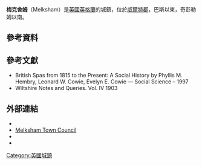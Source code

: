 {{Infobox UK place
 |static_image_name        = Melksham Market Place.jpg
 |static_image_caption     = 
 |country                  = 英格蘭
 |official_name            = Melksham
 |latitude                 = 51.371
 |longitude                = -2.138
 |civil_parish             = Melksham
 |population               = 14,677
 |population_ref           = (in 2011)<ref>{{cite web|title=Wiltshire Community History - Census|url=http://history.wiltshire.gov.uk/community/getcensus.php?id=172|publisher=Wiltshire Council|accessdate=10 March 2015|archive-url=https://web.archive.org/web/20160304055616/http://history.wiltshire.gov.uk/community/getcensus.php?id=172|archive-date=2016-03-04|dead-url=yes}}</ref>
 |unitary_england          = [[Wiltshire_Council|Wiltshire]]
 |lieutenancy_england      = [[威爾特郡|威爾特郡]]
 |region                   = 西南英格蘭
 |constituency_westminster = [[奇彭勒姆_(英國國會選區)|奇彭勒姆]]
 |post_town                = Melksham
 |postcode_district        = SN12
 |postcode_area            = SN
 |dial_code                = 01225
 |os_grid_reference        = ST9063
 |website                  = [http://www.melkshamtown.co.uk/ Town Council]
 }}
'''梅克舍姆'''（Melksham）是[[英國|英國]][[英格蘭|英格蘭]]的城鎮，位於[[威爾特郡|威爾特郡]]，巴斯以東{{convert|10|mi|km|0}}，奇彭勒姆以南{{convert|6|mi|km|0|abbr=on}}。

== 參考資料 ==
{{reflist}}

==參考文獻==
*British Spas from 1815 to the Present: A Social History by Phyllis M. Hembry, Leonard W. Cowie, Evelyn E. Cowie — Social Science – 1997
*Wiltshire Notes and Queries. Vol. IV 1903

==外部連結==
*{{wikivoyage-inline}}
*[http://www.melkshamtown.co.uk Melksham Town Council] {{Wayback|url=http://www.melkshamtown.co.uk/ |date=20160925112749 }}
*{{dmoz|/Regional/Europe/United_Kingdom/England/Wiltshire/Melksham/}}
*{{cite web|title=Melksham|url=http://history.wiltshire.gov.uk/community/getcom.php?id=158/|website=Wiltshire Community History|publisher=Wiltshire Council|accessdate=10 March 2015|archive-url=https://web.archive.org/web/20160527000609/https://history.wiltshire.gov.uk/community/getcom.php?id=158%2F|archive-date=2016-05-27|dead-url=yes}}

[[Category:英國城鎮|Category:英國城鎮]]
